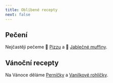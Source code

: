 ```yaml
---
title: Oblíbené recepty
next: false
---
```


## Pečení

Nejčastěji pečeme 🍕 [Pizzu](/peceni/ostatni/pizza/) a 🧁 [Jablečné muffiny](/peceni/muffiny/jablkové-muffiny/).

## Vánoční recepty

Na Vánoce děláme [Perníčky](/vanoce/perníčky/) a [Vanilkové rohlíčky](/vanoce/vanilkové-rohlíčky/).

